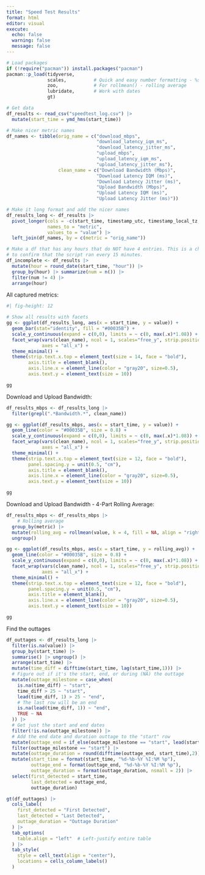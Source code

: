 ```yaml
---
title: "Speed Test Results"
format: html
editor: visual
execute: 
  echo: false
  warning: false
  message: false
---
```


```r

# Load packages
if (!require("pacman")) install.packages("pacman")
pacman::p_load(tidyverse,
               scales,          # Quick and easy number formatting - %s in cells
               zoo,             # For rollmean() - rolling average
               lubridate,       # Work with dates
               gt)

# Get data
df_results <- read_csv("speedtest_log.csv") |> 
  mutate(start_time = ymd_hms(start_time))

# Make nicer metric names
df_names <- tibble(orig_name = c("download_mbps",
                                 "download_latency_iqm_ms",
                                 "download_latency_jitter_ms",
                                 "upload_mbps",
                                 "upload_latency_iqm_ms",
                                 "upload_latency_jitter_ms"),
                   clean_name = c("Download Bandwidth (Mbps)",
                                 "Download Latency IQM (ms)",
                                 "Download Latency Jitter (ms)",
                                 "Upload Bandwidth (Mbps)",
                                 "Upload Latency IQM (ms)",
                                 "Upload Latency Jitter (ms)"))

# Make it long format and add the nicer names
df_results_long <- df_results |> 
  pivot_longer(cols = -c(start_time, timestamp_utc, timestamp_local_tz, local_tz, result.url),
               names_to = "metric",
               values_to = "value") |> 
  left_join(df_names, by = c(metric = "orig_name"))

# Make a df that has any hours that do NOT have 4 entries. This is a check to be able
# to confirm that the script ran every 15 minutes. 
df_incomplete <- df_results |> 
  mutate(hour = round_date(start_time, "hour")) |> 
  group_by(hour) |> summarize(num = n()) |> 
  filter(num != 4) |> 
  arrange(hour) 


```

All captured metrics:

```r
#| fig-height: 12

# Show all results with facets
gg <- ggplot(df_results_long, aes(x = start_time, y = value)) +
  geom_bar(stat="identity", fill = "#00035B") +
  scale_y_continuous(expand = c(0,0), limits = ~ c(0, max(.x)*1.08)) +
  facet_wrap(vars(clean_name), ncol = 1, scales="free_y", strip.position="top",
             axes = "all_x") +
  theme_minimal() +
  theme(strip.text.x.top = element_text(size = 14, face = "bold"),
        axis.title = element_blank(),
        axis.line.x = element_line(color = "gray20", size=0.5),
        axis.text.y = element_text(size = 10))

gg
```

Download and Upload Bandwidth:

```r

df_results_mbps <- df_results_long |> 
  filter(grepl(".*Bandwidth.*", clean_name))

gg <- ggplot(df_results_mbps, aes(x = start_time, y = value)) +
  geom_line(color = "#00035B", size = 0.8) +
  scale_y_continuous(expand = c(0,0), limits = ~ c(0, max(.x)*1.08)) +
  facet_wrap(vars(clean_name), ncol = 1, scales="free_y", strip.position="top",
             axes = "all_x") +
  theme_minimal() +
  theme(strip.text.x.top = element_text(size = 12, face = "bold"),
        panel.spacing.y = unit(0.5, "cm"),
        axis.title = element_blank(),
        axis.line.x = element_line(color = "gray20", size=0.5),
        axis.text.y = element_text(size = 10))

gg


```
Download and Upload Bandwidth - 4-Part Rolling Average:

```r

df_results_mbps <- df_results_mbps |> 
    # Rolling average
  group_by(metric) |> 
  mutate(rolling_avg = rollmean(value, k = 4, fill = NA, align = "right")) |> 
  ungroup()

gg <- ggplot(df_results_mbps, aes(x = start_time, y = rolling_avg)) +
  geom_line(color = "#00035B", size = 0.8) +
  scale_y_continuous(expand = c(0,0), limits = ~ c(0, max(.x)*1.08)) +
  facet_wrap(vars(clean_name), ncol = 1, scales="free_y", strip.position="top",
             axes = "all_x") +
  theme_minimal() +
  theme(strip.text.x.top = element_text(size = 12, face = "bold"),
        panel.spacing.y = unit(0.5, "cm"),
        axis.title = element_blank(),
        axis.line.x = element_line(color = "gray20", size=0.5),
        axis.text.y = element_text(size = 10))

gg


```

Find the outtages

```r

df_outtages <- df_results_long |> 
  filter(is.na(value)) |> 
  group_by(start_time) |> 
  summarise() |> ungroup() |> 
  arrange(start_time) |> 
  mutate(time_diff = difftime(start_time, lag(start_time,1))) |> 
  # Figure out if it's the start, end, or during (NA) the outtage
  mutate(outtage_milestone = case_when(
    is.na(time_diff) ~ "start",
    time_diff > 25 ~ "start",
    lead(time_diff, 1) > 25 ~ "end",
    # The last row will be an end
    is.na(lead(time_diff, 1)) ~ "end",
    TRUE ~ NA
  )) |> 
  # Get just the start and end dates
  filter(!is.na(outtage_milestone)) |> 
  # Add the end date and duration outtage to the "start" row
  mutate(outtage_end = if_else(outtage_milestone == "start", lead(start_time, 1), NA)) |> 
  filter(outtage_milestone == "start") |> 
  mutate(outtage_duration = round(difftime(outtage_end, start_time),2)) |> 
  mutate(start_time = format(start_time, "%d-%b-%Y %I:%M %p"),
         outtage_end = format(outtage_end, "%d-%b-%Y %I:%M %p"),
         outtage_duration = format(outtage_duration, nsmall = 2)) |> 
  select(first_detected = start_time,
         last_detected = outtage_end,
         outtage_duration)

gt(df_outtages) |> 
  cols_label(
    first_detected = "First Detected",
    last_detected = "Last Detected",
    outtage_duration = "Outtage Duration"
  ) |> 
  tab_options(
    table.align = "left"  # Left-justify entire table
  ) |> 
  tab_style(
    style = cell_text(align = "center"),
    locations = cells_column_labels()
  )

```


